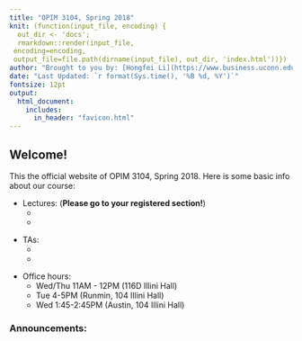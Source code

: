 ```yaml
---
title: "OPIM 3104, Spring 2018"
knit: (function(input_file, encoding) {
  out_dir <- 'docs';
  rmarkdown::render(input_file,
 encoding=encoding,
 output_file=file.path(dirname(input_file), out_dir, 'index.html'))})
author: "Brought to you by: [Hongfei Li](https://www.business.uconn.edu/person/hongfei-li/){target='_blank'}"
date: "Last Updated: `r format(Sys.time(), '%B %d, %Y')`"
fontsize: 12pt
output: 
  html_document:
    includes:
      in_header: "favicon.html"
---
```



## Welcome!

This the official website of OPIM 3104, Spring 2018. Here is some basic info about our course:

\vspace{1cm}

* Lectures: (__Please go to your registered section!__)
    * 
    * 

\vspace{1cm}

* TAs:
    * 
    * 
    
\vspace{1cm}

* Office hours:
    * Wed/Thu 11AM - 12PM (116D Illini Hall)
    * Tue 4-5PM (Runmin, 104 Illini Hall)
    * Wed 1:45-2:45PM (Austin, 104 Illini Hall)

\vspace{1cm}

### Announcements:

\vspace{1cm}